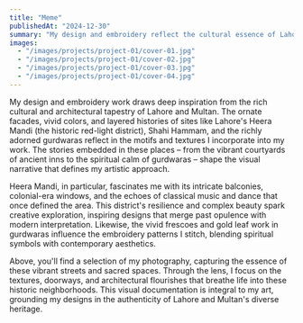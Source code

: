 ```yaml
---
title: "Meme"
publishedAt: "2024-12-30"
summary: "My design and embroidery reflect the cultural essence of Lahore and Multan, inspired by Heera Mandi's ornate facades, the serenity of gurdwaras, and vibrant historic sites. I draw from the layered histories and intricate architecture to craft motifs that blend tradition with contemporary aesthetics. Through photography, I capture the textures and stories of these spaces, grounding my art in their rich heritage."
images:
  - "/images/projects/project-01/cover-01.jpg"
  - "/images/projects/project-01/cover-02.jpg"
  - "/images/projects/project-01/cover-03.jpg"
  - "/images/projects/project-01/cover-04.jpg"
---
```


My design and embroidery work draws deep inspiration from the rich cultural and architectural tapestry of Lahore and Multan. The ornate facades, vivid colors, and layered histories of sites like Lahore's Heera Mandi (the historic red-light district), Shahi Hammam, and the richly adorned gurdwaras reflect in the motifs and textures I incorporate into my work. The stories embedded in these places – from the vibrant courtyards of ancient inns to the spiritual calm of gurdwaras – shape the visual narrative that defines my artistic approach.

Heera Mandi, in particular, fascinates me with its intricate balconies, colonial-era windows, and the echoes of classical music and dance that once defined the area. This district's resilience and complex beauty spark creative exploration, inspiring designs that merge past opulence with modern interpretation. Likewise, the vivid frescoes and gold leaf work in gurdwaras influence the embroidery patterns I stitch, blending spiritual symbols with contemporary aesthetics.

Above, you'll find a selection of my photography, capturing the essence of these vibrant streets and sacred spaces. Through the lens, I focus on the textures, doorways, and architectural flourishes that breathe life into these historic neighborhoods. This visual documentation is integral to my art, grounding my designs in the authenticity of Lahore and Multan's diverse heritage.